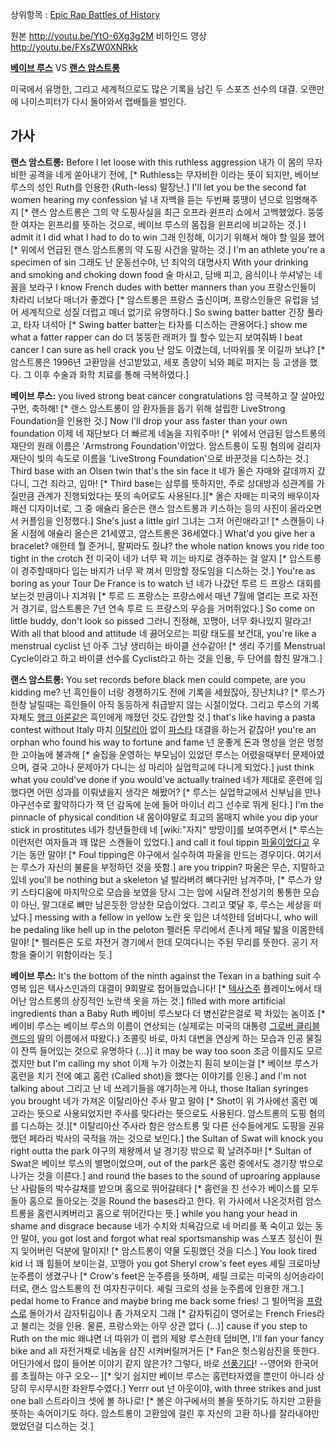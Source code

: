 상위항목 : [[Epic Rap Battles of History]]

{{{#!html
<iframe width="560" height="315" src="https://www.youtube.com/embed/YtO-6Xg3g2M" frameborder="0" allowfullscreen></iframe>
}}}
원본 http://youtu.be/YtO-6Xg3g2M
비하인드 영상 http://youtu.be/FXsZW0XNRkk

'''[[베이브 루스]]''' VS '''[[랜스 암스트롱]]'''

미국에서 유명한, 그리고 세계적으로도 많은 기록을 남긴 두 스포츠 선수의 대결.
오랜만에 나이스피터가 다시 돌아와서 랩배틀을 벌인다.

== 가사 ==
'''랜스 암스트롱:'''
Before I let loose with this ruthless aggression
내가 이 몸의 무자비한 공격을 네게 쏟아내기 전에, [* Ruthless는 무자비한 이라는 뜻이 되지만, 베이브 루스의 성인 Ruth를 인용한 (Ruth-less) 말장난.]
I'll let you be the second fat women hearing my confession
널 내 자백을 듣는 두번째 뚱땡이 년으로 임명해주지 [* 랜스 암스트롱은 그의 약 도핑사실을 최근 오프라 윈프리 쇼에서 고백했었다. 뚱뚱한 여자는 윈프리를 뜻하는 것으로, 베이브 루스의 몸집을 윈프리에 비교하는 것.]
I admit it I did what I had to do to win
그래 인정해, 이기기 위해서 해야 할 일을 했어 [* 위에서 언급된 랜스 암스트롱의 약 도핑 사건을 말하는 것.]
I'm an athlete you're a specimen of sin
그래도 난 운동선수야, 넌 죄악의 대명사지
With your drinking and smoking and choking down food
술 마시고, 담배 피고, 음식이나 쑤셔넣는 네 꼴을 보라구
I know French dudes with better manners than you
프랑스인들이 차라리 너보다 매너가 좋겠다 [* 암스트롱은 프랑스 출신이며, 프랑스인들은 유럽을 넘어 세계적으로 성질 더럽고 매너 없기로 유명하다.]
So swing batter batter
긴장 풀라고, 타자 녀석아 [* Swing batter batter는 타자를 디스하는 관용어다.]
show me what a fatter rapper can do
더 뚱뚱한 래퍼가 뭘 할수 있는지 보여줘봐
I beat cancer I can sure as hell crack you
난 암도 이겼는데, 너따위를 못 이길까 보냐? [* 암스트롱은 1996년 고환암을 선고받았고, 세포 종양이 뇌와 폐로 퍼지는 등 고생을 했다. 그 이후 수술과 화학 치료를 통해 극복하였다.]


'''베이브 루스:'''
you lived strong beat cancer congratulations
암 극복하고 잘 살아있구먼, 축하해! [* 랜스 암스트롱이 암 환자들을 돕기 위해 설립한 LiveStrong Foundation을 인용한 것.]
Now I'll drop your ass faster than your own foundation
이제 네 재단보다 더 빠르게 네놈을 지워주마! [* 위에서 언급된 암스트롱의 재단의 원래 이름은 'Armstrong Foundation'이었다. 암스트롱이 도핑 혐의에 걸리자 재단이 빛의 속도로 이름을 'LiveStrong Foundation'으로 바꾼것을 디스하는 것.]
Third base with an Olsen twin that's the sin face it
네가 올슨 자매와 갈데까지 갔다니, 그건 죄라고, 임마! [* Third base는 삼루를 뜻하지만, 주로 상대방과 성관계를 가질만큼 관계가 진행되었다는 뜻의 속어로도 사용된다.][* 올슨 자매는 미국의 배우이자 패션 디자이너로, 그 중 애슐리 올슨은 랜스 암스트롱과 키스하는 등의 사진이 올라오면서 커플임을 인정했다.] 
She's just a little girl
그녀는 그저 어린애라고! [* 스캔들이 나올 시점에 애슐리 올슨은 21세였고, 암스트롱은 36세였다.]
What'd you give her a bracelet?
애한테 뭘 준거니, 팔찌라도 줬냐?
the whole nation knows you ride too tight in the crotch
전 미국이 네가 너무 꽉 끼는 바지로 경주하는 걸 알지 [* 암스트롱이 경주할때마다 입는 바지가 너무 꽉 껴서 민망할 정도임을 디스하는 것.]
You're as boring as your Tour De France is to watch
넌 네가 나갔던 투르 드 프랑스 대회를 보는것 만큼이나 지겨워 [* 투르 드 프랑스는 프랑스에서 매년 7월에 열리는 프로 자전거 경기로, 암스트롱은 7년 연속 투르 드 프랑스의 우승을 거머쥐었다.]
So come on little buddy, don't look so pissed
그러니 진정해, 꼬맹아, 너무 화나있지 말라고!
With all that blood and attitude 
네 끓어오르는 피랑 태도를 보건대,
you're like a menstrual cyclist
넌 아주 그냥 생리하는 바이클 선수같아! [* 생리 주기를 Menstrual Cycle이라고 하고 바이클 선수를 Cyclist라고 하는 것을 인용, 두 단어를 합친 말개그.]


'''랜스 암스트롱:'''
You set records before black men could compete, are you kidding me?
넌 흑인들이 너랑 경쟁하기도 전에 기록을 세웠잖아, 장난치냐? [* 루스가 한창 날릴때는 흑인들이 아직 동등하게 취급받지 않는 시절이었다. 그리고 루스의 기록 자체도 [[행크 아론]]같은 흑인에게 깨졌던 것도 감안할 것.]
that's like having a pasta contest without Italy
마치 [[이탈리아]] 없이 [[파스타]] 대결을 하는거 같잖아!
you're an orphan who found his way to fortune and fame
넌 운좋게 돈과 명성을 얻은 멍청한 고아놈에 불과해 [* 술집을 운영하는 부모님이 있었던 루스는 어렸을때부터 문제아였으며, 결국 고아나 문제아가 다니는 성 마리아 실업학교에 다니게 되었다.]
just think what you could've done if you would've actually trained
네가 제대로 훈련에 임했다면 어떤 성과를 이뤄냈을지 생각은 해봤어? [* 루스는 실업학교에서 신부님을 만나 야구선수로 활약하다가 잭 던 감독에 눈에 들어 마이너 리그 선수로 뛰게 된다.]
I'm the pinnacle of physical condition
내 몸이야말로 최고의 몸매지
while you dip your stick in prostitutes 
네가 창년들한테 네 [wiki:"자지" 방망이]를 보여주면서 [* 루스는 이런저런 여자들과 꽤 많은 스캔들이 있었다.]
and call it foul tippin
[[파울]]이었다고 우기는 동안 말야! [* Foul tipping은 야구에서 실수하여 파울을 만드는 경우이다. 여기서는 루스가 자신의 불륜을 부정하던 것을 뜻함.]  
are you trippin?
파울은 무슨, 지랄하고 있네
you'll be nothing but a skeleton
널 발라버려 뼈다귀만 남겨주마, [* 루스가 양키 스타디움에 마지막으로 모습을 보였을 당시 그는 암에 시달려 전성기의 통통한 모습이 아닌, 말그대로 뼈만 남은듯한 앙상한 모습이었다. 그리고 몇달 후, 루스는 세상을 떠났다.]
messing with a fellow in yellow
노란 옷 입은 녀석한테 덤비다니,
who will be pedaling like hell up in the peloton
펠러톤 무리에서 존나게 페달 밟을 이몸한테 말야! [* 펠러톤은 도로 자전거 경기에서 한데 모여다니는 주된 무리를 뜻한다. 공기 저항을 줄이기 위함이라는 듯.]


'''베이브 루스:'''
It's the bottom of the ninth against the Texan in a bathing suit
수영복 입은 텍사스인과의 대결이 9회말로 접어들었습니다! [* [[텍사스]]주 플레이노에서 태어난 암스트롱의 상징적인 노란색 옷을 까는 것.]
filled with more artificial ingredients than a Baby Ruth
베이비 루스보다 더 병신같은걸로 꽉 차있는 놈이죠 [* 베이비 루스는 베이브 루스의 이름이 연상되는 (실제로는 미국의 대통령 [[그로버 클리블랜드]]의 딸의 이름에서 따왔다.) 초콜릿 바로, 마치 대변을 연상케 하는 모습과 인공 물질이 잔뜩 들어있는 것으로 유명하다 (...)]
it may be way too soon 
조금 이를지도 모르겠지만
but I'm calling my shot
이제 누가 이겼는지 훤히 보이는걸 [* 베이브 루스가 홈런을 치기 전에 예고 홈런 (Called shot)을 했다는 이야기를 인용.]
and I'm not talking about 
그리고 난 네 쓰레기들을 얘기하는게 아냐,
those Italian syringes you brought
네가 가져온 이탈리아산 주사 말고 말야 [* Shot이 위 가사에선 홈런 예고라는 뜻으로 사용되었지만 주사를 맞다라는 뜻으로도 사용된다. 암스트롱의 도핑 혐의를 디스하는 것.][* 이탈리아산 주사라 함은 암스트롱 및 다른 선수들에게도 도핑을 권유했던 페라리 박사의 국적을 까는 것으로 보인다.]
the Sultan of Swat will knock you right outta the park
야구의 제왕께서 널 경기장 밖으로 확 날려주마! [* Sultan of Swat은 베이브 루스의 별명이었으며, out of the park은 홈런 중에서도 경기장 밖으로 나가는 것을 이른다.]
and round the bases to the sound of uproaring applause
난 사람들의 박수갈채를 받으며 홈으로 뛰어갈테다 [* 홈런을 친 선수가 베이스를 모두 돌아 홈으로 돌아오는 것을 Round the bases라고 한다. 위 가사에서 나온것처럼 암스트롱을 홈런시켜버리고 홈으로 뛰어간다는 뜻.]
while you hang your head in shame and disgrace because
네가 수치와 치욕감으로 네 머리를 푹 숙이고 있는 동안 말야,
you got lost and forgot what real sportsmanship was
스포츠 정신이 뭔지 잊어버린 덕분에 말이지! [* 암스트롱이 약물 도핑했던 것을 디스.]
You look tired kid 
너 꽤 힘들어 보이는걸, 꼬맹아
you got Sheryl crow's feet eyes
셰릴 크로마냥 눈주름이 생겼구나 [* Crow's feet은 눈주름을 뜻하며, 셰릴 크로는 미국의 싱어송라이터로, 랜스 암스트롱의 전 여자친구이다. 셰릴 크로의 성을 눈주름에 인용한 개그.]
pedal home to France and maybe bring me back some fries!
그 빌어먹을 [[프랑스]]로 돌아가서 감자튀김이나 좀 가져오지 그래 [* 감자튀김이 영어로는 French Fries라고 불리는 것을 인용. 물론, 프랑스와는 아무 상관 없다 (...)]
cause if you step to Ruth on the mic 
왜냐면 너 따위가 이 랩의 제왕 루스한테 덤비면,
I'll fan your fancy bike and all
자전거채로 네놈을 삼진 시켜버릴꺼거든 [* Fan은 헛스윙삼진을 뜻한다. 어딘가에서 많이 들어본 이야기 같지 않은가? 그렇다, 바로 [[선풍기]]다! --영어와 한국어를 초월하는 야구 오오-- ][* 잊기 쉽지만 베이브 루스는 홈런타자였을 뿐만이 아니라 상당히 무시무시한 좌완투수였다.]
Yerrr out 
넌 아웃이야,
with three strikes and just one ball
스트라이크 셋에 볼 하나로!  [* 볼은 야구에서의 볼을 뜻하기도 하지만 고환을 뜻하는 속어이기도 하다. 암스트롱이 고환암에 걸린 후 자신의 고환 하나를 잘라내야만 했었던걸 디스하는 것.]
